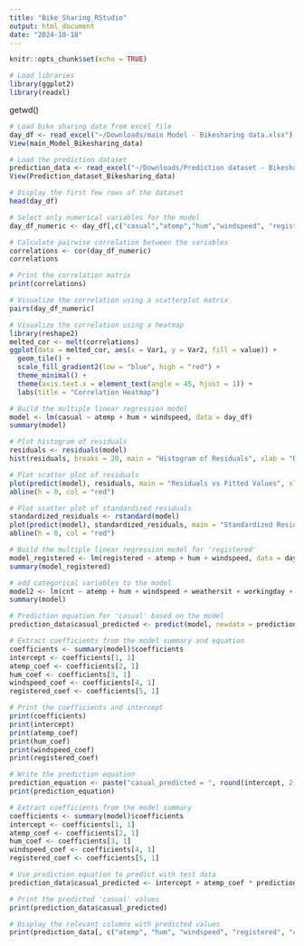 ```yaml
---
title: "Bike_Sharing_RStudio"
output: html_document
date: "2024-10-18"
---
```


```r
knitr::opts_chunk$set(echo = TRUE)
```

```r
# Load libraries
library(ggplot2)
library(readxl)
```

getwd()

```r
# Load bike sharing data from excel file
day_df <- read_excel("~/Downloads/main Model - Bikesharing data.xlsx")
View(main_Model_Bikesharing_data)
```


```r
# Load the prediction dataset
prediction_data <- read_excel("~/Downloads/Prediction dataset - Bikesharing data.xlsx")
View(Prediction_dataset_Bikesharing_data) 

# Display the first few rows of the dataset
head(day_df)
```


```r
# Select only numerical variables for the model
day_df_numeric <- day_df[,c("casual","atemp","hum","windspeed", "registered")]
```

```r
# Calculate pairwise correlation between the variables
correlations <- cor(day_df_numeric)
correlations
```

```r
# Print the correlation matrix
print(correlations)
```
```r
# Visualize the correlation using a scatterplot matrix
pairs(day_df_numeric)
```
```r
# Visualize the correlation using a heatmap
library(reshape2)
melted_cor <- melt(correlations)
ggplot(data = melted_cor, aes(x = Var1, y = Var2, fill = value)) +
  geom_tile() +
  scale_fill_gradient2(low = "blue", high = "red") +
  theme_minimal() +
  theme(axis.text.x = element_text(angle = 45, hjust = 1)) +
  labs(title = "Correlation Heatmap")
```

```r
# Build the multiple linear regression model
model <- lm(casual ~ atemp + hum + windspeed, data = day_df)
summary(model)
```


```r
# Plot histogram of residuals
residuals <- residuals(model)
hist(residuals, breaks = 20, main = "Histogram of Residuals", xlab = "Residuals")
```

```r
# Plot scatter plot of residuals  
plot(predict(model), residuals, main = "Residuals vs Fitted Values", xlab = "Fitted Values", ylab = "Residuals")
abline(h = 0, col = "red")
```

```r
# Plot scatter plot of standardized residuals
standardized_residuals <- rstandard(model)
plot(predict(model), standardized_residuals, main = "Standardized Residuals vs Fitted Values", xlab = "Fitted Values", ylab = "Standardized Residuals")
abline(h = 0, col = "red")
```

```r
# Build the multiple linear regression model for 'registered'
model_registered <- lm(registered ~ atemp + hum + windspeed, data = day_df)
summary(model_registered)
```


```r
# add categorical variables to the model
model2 <- lm(cnt ~ atemp + hum + windspeed + weathersit + workingday + season, data = day_df)
summary(model)
```


```r
# Prediction equation for 'casual' based on the model
prediction_data$casual_predicted <- predict(model, newdata = prediction_data)
```

```r
# Extract coefficients from the model summary and equation
coefficients <- summary(model)$coefficients
intercept <- coefficients[1, 1]
atemp_coef <- coefficients[2, 1]
hum_coef <- coefficients[3, 1]
windspeed_coef <- coefficients[4, 1]
registered_coef <- coefficients[5, 1]
```



```r
# Print the coefficients and intercept
print(coefficients)
print(intercept)
print(atemp_coef)
print(hum_coef)
print(windspeed_coef)
print(registered_coef)
```


```r
# Write the prediction equation
prediction_equation <- paste("casual_predicted = ", round(intercept, 2), " + ", round(atemp_coef, 2), " * atemp + ", round(hum_coef, 2), " * hum + ", round(windspeed_coef, 2), " * windspeed + ", round(registered_coef, 2), " * registered", sep = "")
print(prediction_equation)
```

```r

# Extract coefficients from the model summary
coefficients <- summary(model)$coefficients
intercept <- coefficients[1, 1]
atemp_coef <- coefficients[2, 1]
hum_coef <- coefficients[3, 1]
windspeed_coef <- coefficients[4, 1]
registered_coef <- coefficients[5, 1] 

# Use prediction equation to predict with test data
prediction_data$casual_predicted <- intercept + atemp_coef * prediction_data$atemp + hum_coef * prediction_data$hum + windspeed_coef * prediction_data$windspeed + registered_coef * prediction_data$registered

# Print the predicted 'casual' values
print(prediction_data$casual_predicted)

```


```r
# Display the relevant columns with predicted values
print(prediction_data[, c("atemp", "hum", "windspeed", "registered", "casual_predicted")]) 
```
